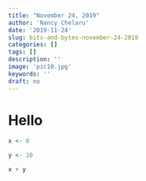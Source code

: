 ```yaml
---
title: "November 24, 2019"
author: 'Nancy Chelaru'
date: '2019-11-24'
slug: bits-and-bytes-november-24-2019
categories: []
tags: []
description: ''
image: 'pic10.jpg'
keywords: ''
draft: no
---
```


# Hello

```r
x <- 8

y <- 10

x + y
```